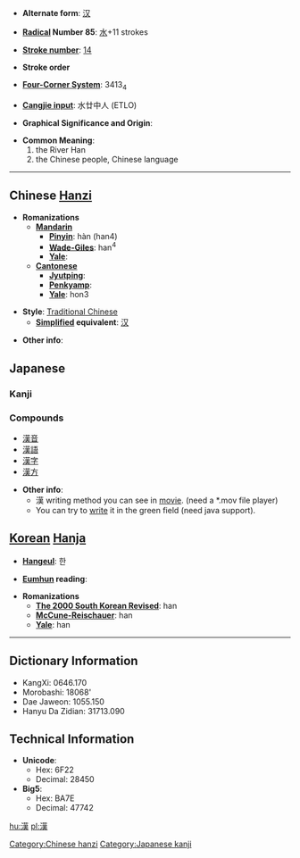 * '''Alternate form''': [[汉]]

* '''[[Wiktionary:Chinese radical index| Radical]] Number 85''': [[Wiktionary:Chinese radical index 水|水]]+11 strokes

* '''[[Wiktionary:Chinese total strokes index|Stroke number]]''': [[Wiktionary:Chinese total strokes index 14|14]]

* '''Stroke order'''

* '''[[Wiktionary:Chinese four corner index|Four-Corner System]]''': 3413<sub>4</sub>

* '''[[Wiktionary:Chinese Cangjie index|Cangjie input]]''': 水廿中人 (ETLO)

* '''Graphical Significance and Origin''': 

* '''Common Meaning''': 
*#the River Han
*#the Chinese people, Chinese language

----

== Chinese [[Hanzi]] ==

* '''Romanizations'''
** '''[[Mandarin]]'''
*** '''[[Pinyin]]''': hàn (han4)
*** '''[[Wade-Giles]]''': han<sup>4</sup>
*** '''[[Yale]]''': 
** '''[[Cantonese]]'''
*** '''[[Jyutping]]''':
*** '''[[Penkyamp]]''': 
*** '''[[Yale]]''': hon3

* '''Style''': [[Traditional Chinese]] 
** '''[[Simplified Chinese|Simplified]] equivalent''': [[汉]]

* '''Other info''': 

== Japanese ==
===Kanji===
{{kanji2|[[かん]] ([[kan]])|[[から]] ([[kara]])}}

===Compounds===
*[[漢音]]
*[[漢語]]
*[[漢字]]
*[[漢方]]

* '''Other info''':
**漢 writing method you can see in [http://web.mit.edu/jpnet/ji/movies/2033.mov movie]. (need a *.mov file player)
**You can try to [http://web.mit.edu/jpnet/ji/data/2033.html write] it in the green field (need java support).

== [[Korean]] [[Hanja]] ==

* '''[[Hangeul]]''': 한

* '''[[Eumhun]] reading''': 

* '''Romanizations'''
** '''[[The 2000 South Korean Revised Romanization|The 2000 South Korean Revised]]''': han
** '''[[McCune-Reischauer]]''': han
** '''[[Yale]]''': han

----

== Dictionary Information ==

* KangXi: 0646.170
* Morobashi: 18068'
* Dae Jaweon: 1055.150
* Hanyu Da Zidian: 31713.090

== Technical Information ==

* '''Unicode''':
** Hex: 6F22
** Decimal: 28450
* '''Big5''':
** Hex: BA7E
** Decimal: 47742

<!--

[http://web.mit.edu/jpnet/ji/kuten/2033.html http://web.mit.edu/jpnet/ji/kuten/2033.html] - here you can see movie how to write the character in Japanese. Also you can see several compound meaning.

[http://www.yamagishi.ch/dixn/ http://www.yamagishi.ch/dixn/] - here you can see the sequence of writing more kanji than there are displayed in the movies. However the page is in [[German]] :(.

[http://www.csse.monash.edu.au/cgi-bin/cgiwrap/jwb/wwwjdic?1B Jim Breen's WWWJDIC Server] - Look for kanji parameters (like [[JIS code]], [[Kuten]], [[Shift-JIS]], [[Unicode]], [[Classic Nelson]], [[Bushu]] (radical no.), [[Stroke Count]], [[kanji grade|Grade]], [[Halpern NJECD Index]], [[kanji frequency|Frequency]], [[SKIP code]], [[Heisig index]], [[Gakken index]], [[S&H kanji Dictionary descriptor]], [[O'Neill index]], Korean reading(s), [[Pinyin]] reading(s), [[S&H Kana & kanji index]], [[New Nelson]], [[De Roo code]], [[Halpern KLD Index]], [[O'Neill's Essential kanji Index]], [[Four Corner code]], [[Morohashi index]], [[Morohashi index|Morohashi vol.page]], [[Henshall index]], ON reading(s), KUN reading(s), Nanori reading(s), English meanings)

[http://www.zhongwen.com Zhongwen.com] - look for hierarchical position.

-->

[[Category:Chinese hanzi]]
[[Category:Japanese kanji]]

[[hu:漢]]
[[pl:漢]]